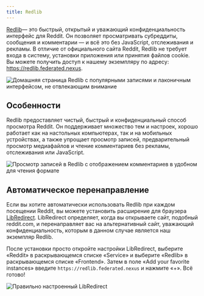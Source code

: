 ```yaml
---
title: Redlib
---
```


[Redlib](https://github.com/redlib-org/redlib)— это быстрый, открытый и уважающий конфиденциальность интерфейс для Reddit. Он позволяет просматривать субреддиты, сообщения и комментарии — и всё это без JavaScript, отслеживания и рекламы. В отличие от официального сайта Reddit, Redlib не требует входа в систему, установки приложения или принятия файлов cookie. Вы можете получить доступ к нашему экземпляру по адресу: https://redlib.federated.nexus.

![Домашняя страница Redlib с популярными записями и лаконичным интерфейсом, не отвлекающим внимание](../../../../images/redlib/post.png)

## Особенности

Redlib предоставляет чистый, быстрый и конфиденциальный способ просмотра Reddit. Он поддерживает множество тем и настроек, хорошо работает как на настольных компьютерах, так и на мобильных устройствах, а также упрощает просмотр записей, предварительный просмотр медиафайлов и чтение комментариев без рекламы, отслеживания или JavaScript.

![Просмотр записей в Redlib с отображением комментариев в удобном для чтения формате](../../../../images/redlib/home.png)

## Автоматическое перенаправление

Если вы хотите автоматически использовать Redlib при каждом посещении Reddit, вы можете установить расширение для браузера [LibRedirect](https://libredirect.github.io). LibRedirect определяет, когда вы открываете сайт, подобный reddit.com, и перенаправляет вас на альтернативный сайт, уважающий конфиденциальность, которым в данном случае является наш экземпляр Redlib.

После установки просто откройте настройки LibRedirect, выберите «Reddit» в раскрывающемся списке «Service» и выберите «Redlib» в раскрывающемся списке «Frontend». Затем в поле «Add your favorite instances» введите `https://redlib.federated.nexus` и нажмите «+». Всё готово!

![Правильно настроенный LibRedirect](../../../../images/redlib/libredirect.png)
